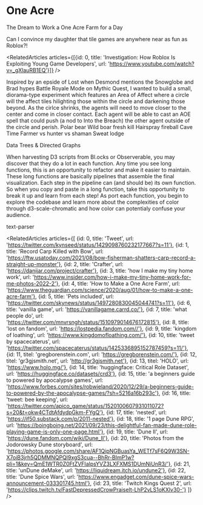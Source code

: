 
<Meta title="menu/missions/one acre" />

# One Acre

<Subtitle>The Dream to Work a One Acre Farm for a Day</Subtitle>

<Paragraph>Can I convince my daughter that tile games are anywhere near as fun as Roblox?!</Paragraph>

<RelatedArticles articles={[{id: 0, title: 'Investigation: How Roblox Is Exploiting Young Game Developers', url: 'https://www.youtube.com/watch?v=_gXlauRB1EQ'}]} />

<Paragraph>
Inspired by an epside of Lost when Desmond mentions the <Link url="https://lostpedia.fandom.com/wiki/Snowglobe">Snowglobe</Link> and Brad hypes <Link url="https://mythic-quest.fandom.com/wiki/Battle_Royale_mode">Battle Royale Mode</Link> on Mythic Quest, I wanted to build a small, diorama-type experiment which features an Area of Affect where a circle will the affect tiles hilighting those within the circle and darkening those beyond. 
</Paragraph>
<Paragraph>
As the cirlce shrinks, the agents will need to move closer to the center and come in closer contact. Each agent will be able to cast an AOE spell that could push (a nod to <Link url="https://www.polygon.com/2018/2/26/17053646/into-the-breach-preview-impressions-difficulty-ftl-roguelike-pc">Into the Breach</Link>) the other agent outside of the circle and perish.
</Paragraph>

<List>
    <ListItem>Polar bear</ListItem>
    <ListItem>Wild boar fresh kill</ListItem>
    <ListItem>Hairspray fireball</ListItem>
    <ListItem>Cave</ListItem>
    <ListItem>Time</ListItem>
    <ListItem>Farmer vs hunter vs shaman</ListItem>
    <ListItem>Sweat lodge</ListItem>
</List>

<Subtitle>Data Trees & Directed Graphs</Subtitle>

<Paragraph>
When harvesting D3 scripts from <Link url="https://bl.ocks.org/">Bl.ocks</Link> or <Link url="https://observablehq.com/">Observerable</Link>, you may discover that they do a lot in each function. Any time you see long functions, this is an opportunity to refactor and make it easier to maintain.
These long functions are basically pipelines that assemble the final visualization. 
</Paragraph>

<Paragraph>
Each step in the pipeline can (and should be) its own function. So when you copy and paste in a long function, take this opportunity to break it up and learn from each step! 
</Paragraph>

<Paragraph>
As port each function, you begin to explore the codebase and learn more about the complexities of color through <Link url="https://github.com/d3/d3-scale-chromatic">d3-scale-chromatic</Link> and how color can potentialy confuse your audience.
</Paragraph>

<Subtitle>text-parser</Subtitle>


<RelatedArticles articles={[
    {id: 0, title: 'Tweet', url: 'https://twitter.com/kynseed/status/1429098760232177667?s=11'},
    {id: 1, title: 'Record Carp Killed with Bow', url: 'https://ftw.usatoday.com/2021/08/bow-fisherman-shatters-carp-record-a-straight-up-monster'},
    {id: 2, title: 'Crafter', url: 'https://danijar.com/project/crafter'},
    {id: 3, title: 'how I make my tiny home work', url: 'https://www.insider.com/how-i-make-my-tiny-home-work-for-me-photos-2022-2'},
    {id: 4, title: 'How to Make a One Acre Farm', url: 'https://www.theguardian.com/science/2020/aug/01/how-to-make-a-one-acre-farm'},
    {id: 5, title: 'Pets included', url: 'https://twitter.com/skynews/status/1497280830045044741?s=11'},
    {id: 6, title: 'vanilla game', url: 'https://vanillagame.carrd.co/'},
    {id: 7, title: 'what people do', url: 'https://twitter.com/mnvrsngh/status/1510979014676172815'},
    {id: 8, title: 'lost on fandom', url: 'https://lostpedia.fandom.com//'},
    {id: 9, title: 'kingdom of loathing', url: 'https://www.kingdomofloathing.com/'},
    {id: 10, title: 'tweet by spacecaterus', url: 'https://twitter.com/spacecaterus/status/1425336895152787459?s=11/'},
    {id: 11, titel: 'gregborenstein.com', url: 'https://gregborenstein.com/'},
    {id: 12, titel: 'gr3gjsmith.net', url: 'http://gr3gjsmith.net'},
    {id: 13, titel: 'HOLO', url: 'https://www.holo.mg/'},
    {id: 14, title: 'huggingface: Critical Role Dataset', url: 'https://huggingface.co/datasets/crd3'},
    {id: 15, title: 'a beginners guide to powered by apocalypse games', url: 'https://www.forbes.com/sites/robwieland/2020/12/29/a-beginners-guide-to-powered-by-the-apocalypse-games/?sh=5216a16b293c'},
    {id: 16, title: 'tweet: bee keeping', url: 'https://twitter.com/apico_game/status/1520100607931011072?s=20&t=okw4CTdtAfdydpGkm-FYgQ'},
    {id: 17, title: 'nested', url: 'https://if50.substack.com/p/2011-nested'},
    {id: 18, title: '1 page Dune RPG', url: 'https://boingboing.net/2021/09/23/this-delightful-fan-made-dune-role-playing-game-is-only-one-page.html'},
    {id: 19, title: 'Dune II', url: 'https://dune.fandom.com/wiki/Dune_II'},
    {id: 20, title: 'Photos from the Jodorowsky Dune storyboard', url: 'https://photos.google.com/share/AF1QipNGBuasYa_WETf7sF6Q9W3SN-X7oiB3jrh5QDMMNQPQl9xgS3cua--BhRr-BImP1w?pli=1&key=QmE1WTR0Z0FtZVFIalpsYVZ3LXFXMS1DUmNiUnR3/'},
    {id: 21, title: 'unDune deMake', url: 'https://liquidream.itch.io/undune2'},
    {id: 22, title: 'Dune Spice Wars', url: 'https://www.engadget.com/dune-spice-wars-announcement-033301745.html'},
    {id: 23, title: 'Twitch Kings Quest 2', url: 'https://clips.twitch.tv/FastDepressedCrowPraiseIt-LhP2vLS1oKXlv30-'}
]} />